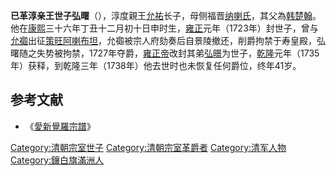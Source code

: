 {{Manchu name|[[爱新觉罗氏|爱新觉罗]]}}
{{明清人物信息框
| 姓名 =弘曙
| 最高職務 =
| 屆數 =二
| 國家 =清朝（淳親王世子）
| 前任 =新头衔
| 繼任 =无
| 爵位 =亲王世子
| 籍貫 =右翼近支镶白旗第一族
| 族裔 =满族 
| 旗籍 =镶白旗
| 府邸 =
| 世系 = 
| 字號 = 
| 諡號 =
| 出生日期 =1697年
| 出生地點 =
| 逝世日期 =1738年
| 逝世地點 =[[京师|京师]]
| 墓葬 =
| 配偶 =妻：博尔济吉特氏<br>妾：金氏；王氏；傅氏。
| 親屬 =父：淳度親王[[允祐|允祐]]<br>子：（未命名），永安，永敦，永盛                                                                            
| 經歷 = 
| 著作 =
}}

'''已革淳亲王世子弘曙'''（{{bd|1697年||1738年|catIdx=H}}），淳度親王[[允祐|允祐]]长子，母侧福晋[[纳喇氏|纳喇氏]]，其父為[[韩楚翰|韩楚翰]]。他在[[康熙|康熙]]三十六年丁丑十二月初十日申时生，[[雍正|雍正]]元年（1723年）封世子，曾与[[允禵|允禵]]出征[[策旺阿喇布坦|策旺阿喇布坦]]，允禵被宗人府劾奏后自景陵撤还，削爵拘禁于寿皇殿，弘曙随之失势被拘禁，1727年夺爵，[[雍正帝|雍正帝]]改封其弟[[弘暻_(淳慎郡王)|弘暻]]为世子，[[乾隆|乾隆]]元年（1735年）获释，到乾隆三年（1738年）他去世时也未恢复任何爵位，终年41岁。

==参考文献==
*《[[愛新覺羅宗譜|愛新覺羅宗譜]]》

{{start box}}
{{s-hou|淳親王世系|1697年||1738年||清圣祖世系}}
{{s-roy}}
{{s-before|新头衔}}
{{s-title|[[淳親王|淳親王世子]]|任職期間:1723年－1727年}}
{{s-after|无，头衔取消}}
{{end box}}

[[Category:清朝宗室世子|Category:清朝宗室世子]]
[[Category:清朝宗室革爵者|Category:清朝宗室革爵者]]
[[Category:清军人物|Category:清军人物]]
[[Category:鑲白旗滿洲人|Category:鑲白旗滿洲人]]